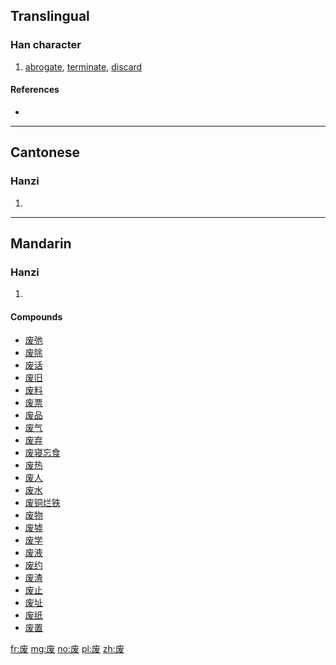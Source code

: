 {{also|廢|廃}}
==Translingual==

===Han character===
{{Han char|rn=53|rad=广|as=05|sn=8|four=|canj=IIVE|ids=⿸广发}}

# [[abrogate]], [[terminate]], [[discard]]

====References====
* {{Han ref|kx=0345.081|hdz=20880.030|uh=5E9F|ud=24223}}

----

==Cantonese==

===Hanzi===
{{yue-hanzi|jyut=[[fai3]]|y=fai3|tra=廢}}

# {{defn|lang=yue|sort=广05}}

----

==Mandarin==

===Hanzi===
{{cmn-hanzi|tra=廢|pin=[[fèi]] ([[fei4]])|wg=fei<sup>4</sup>}}

# {{defn|lang=cmn|sort=广05}}

====Compounds====
* [[废弛]]
* [[废除]]
* [[废话]]
* [[废旧]]
* [[废料]]
* [[废票]]
* [[废品]]
* [[废气]]
* [[废弃]]
* [[废寝忘食]]
* [[废热]]
* [[废人]]
* [[废水]]
* [[废铜烂铁]]
* [[废物]]
* [[废墟]]
* [[废学]]
* [[废液]]
* [[废约]]
* [[废渣]]
* [[废止]]
* [[废址]]
* [[废纸]]
* [[废置]]

[[fr:废]]
[[mg:废]]
[[no:废]]
[[pl:废]]
[[zh:废]]